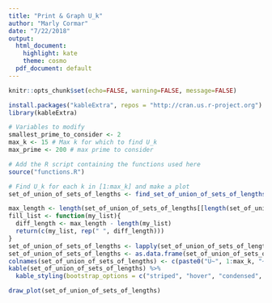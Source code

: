 ```yaml
---
title: "Print & Graph U_k"
author: "Marly Cormar"
date: "7/22/2018"
output:
  html_document:
    highlight: kate
    theme: cosmo
  pdf_document: default
---
```



```r

knitr::opts_chunk$set(echo=FALSE, warning=FALSE, message=FALSE)

```


```r

install.packages("kableExtra", repos = "http://cran.us.r-project.org")
library(kableExtra)

```


```r

# Variables to modify
smallest_prime_to_consider <- 2
max_k <- 15 # Max k for which to find U_k
max_prime <- 200 # max prime to consider

```


```r

# Add the R script containing the functions used here
source("functions.R")

```


```r

# Find U_k for each k in [1:max_k] and make a plot
set_of_union_of_sets_of_lengths <- find_set_of_union_of_sets_of_lengths(max_k)

max_length <- length(set_of_union_of_sets_of_lengths[[length(set_of_union_of_sets_of_lengths)]])
fill_list <- function(my_list){
  diff_length <- max_length - length(my_list)
  return(c(my_list, rep(" ", diff_length)))
}
set_of_union_of_sets_of_lengths <- lapply(set_of_union_of_sets_of_lengths, fill_list)
set_of_union_of_sets_of_lengths <- as.data.frame(set_of_union_of_sets_of_lengths)
colnames(set_of_union_of_sets_of_lengths) <- c(paste0("U~", 1:max_k, "~"))
kable(set_of_union_of_sets_of_lengths) %>% 
  kable_styling(bootstrap_options = c("striped", "hover", "condensed", "responsive"))

draw_plot(set_of_union_of_sets_of_lengths)

```

